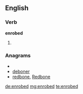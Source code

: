 ==English==

===Verb===
'''enrobed'''

# {{past of|[[enrobe]]}}

===Anagrams===
* {{alphagram|bdeenor}}
* [[deboner#English|deboner]]
* [[redbone#English|redbone]], [[Redbone#English|Redbone]]

[[de:enrobed]]
[[mg:enrobed]]
[[te:enrobed]]